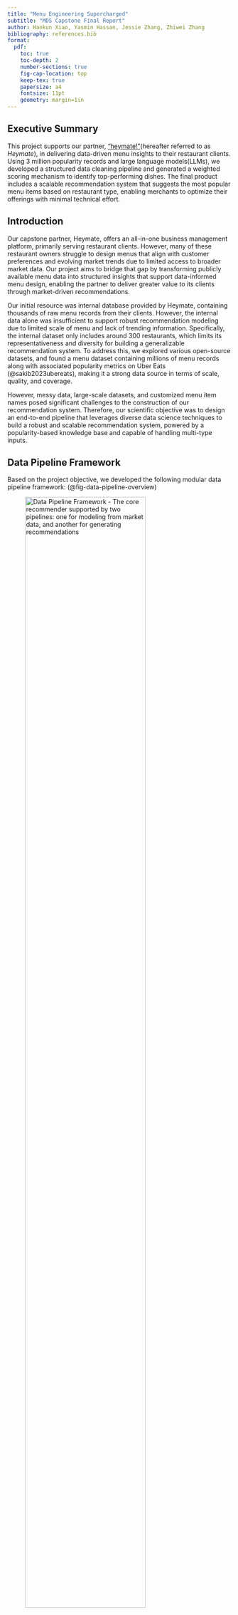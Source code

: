 ```yaml
---
title: "Menu Engineering Supercharged"
subtitle: "MDS Capstone Final Report"
author: Hankun Xiao, Yasmin Hassan, Jessie Zhang, Zhiwei Zhang
bibliography: references.bib
format:
  pdf:
    toc: true
    toc-depth: 2
    number-sections: true
    fig-cap-location: top
    keep-tex: true
    papersize: a4
    fontsize: 11pt
    geometry: margin=1in
---
```


## Executive Summary

This project supports our partner, ["heymate!"](https://www.heymate.ca)(hereafter referred to as *Heymate*), in delivering data-driven menu insights to their restaurant clients. Using 3 million popularity records and large language models(LLMs), we developed a structured data cleaning pipeline and generated a weighted scoring mechanism to identify top-performing dishes. The final product includes a scalable recommendation system that suggests the most popular menu items based on restaurant type, enabling merchants to optimize their offerings with minimal technical effort.

## Introduction

Our capstone partner, Heymate, offers an all-in-one business management platform, primarily serving restaurant clients. However, many of these restaurant owners struggle to design menus that align with customer preferences and evolving market trends due to limited access to broader market data. Our project aims to bridge that gap by transforming publicly available menu data into structured insights that support data-informed menu design, enabling the partner to deliver greater value to its clients through market-driven recommendations.

Our initial resource was internal database provided by Heymate, containing thousands of raw menu records from their clients. However, the internal data alone was insufficient to support robust recommendation modeling due to limited scale of menu and lack of trending information. Specifically, the internal dataset only includes around 300 restaurants, which limits its representativeness and diversity for building a generalizable recommendation system. To address this, we explored various open-source datasets, and found a menu dataset containing millions of menu records along with associated popularity metrics on Uber Eats (@sakib2023ubereats), making it a strong data source in terms of scale, quality, and coverage.

However, messy data, large-scale datasets, and customized menu item names posed significant challenges to the construction of our recommendation system. Therefore, our scientific objective was to design an end-to-end pipeline that leverages diverse data science techniques to build a robust and scalable recommendation system, powered by a popularity-based knowledge base and capable of handling multi-type inputs.

\newpage

## Data Pipeline Framework

Based on the project objective, we developed the following modular data pipeline framework: (@fig-data-pipeline-overview)

![Data Pipeline Framework - The core recommender supported by two pipelines: one for modeling from market data, and another for generating recommendations](../image/final_1_data_pipeline_overview.png){#fig-data-pipeline-overview width="80%" fig-align="center"}

### Model Input Pipeline (Horizontal Workflow)

1. Data Ingestion: As mentioned in the [Introduction](#introduction), we used a Uber Eats dataset from Kaggle that covers diverse restaurant types, menu items, and descriptions.
2. Feature Engineering: As the raw dataset was quite messy, it needed to undergo a series of preprocessing and standardization process so that we can use them for further popularity score calculation. 
3. Knowledge Base Construction: Under suggestion and domain knowledge from the project partner,we buily a weighted scoring knowledge base on various popularity metrics. This serves as the foundation for capturing market trends and powering recommendations.

### Testing and Production Pipeline (Vertical Workflow)

1. Recommender Input: The recommender system can process JSON inputs from two sources, including client restaurant type from Heymate internal database, and user input of restaurant types via the web portal for real-time recommendations.
2. Recommendation Module: Based on the specified restaurant type, the engine searches the knowledge base, ranks menu items using scoring logic, and generates a tailored Recommended Item List.
3. Output Visualization: Final recommendations are displayed through a user-friendly dashboard, enabling clear interpretation and easy action on the results.

\newpage

## Transition from Framework to Data Product

Having established our framework, we shifted our focus to building a scalable data product. At its core is a recommendation engine that suggests top-performing dishes by leveraging aggregated popularity patterns from similar restaurant types.

### Data Wrangling Module

#### Exploratory Data Analysis

To support the development of a robust recommendation engine, we first conducted exploratory data analysis (EDA) to assess data quality and structure. The insights suggest the need to perform wrangling tasks for a clean, consistent, and high-quality model input dataset.

1. **Data Quality and Inconsistencies:** The raw Uber Eats data contains more than 5 million menu records, but had quality issues (shown in @tbl-null-entries), including missing metrics and inconsistent formatting. Therefore, we implemented preprocessing logic to remove all these incomplete, duplicated, or other invalid menu records, which results in around 3.2 million records for next step.

```r
library(readr)
library(knitr)

null_data <- read_csv("../data/null_entries_ubereats.csv") 
kable(null_data, caption = "Null Entries in Uber Eats dataset (Model Input Data) {#tbl-null-entries}")
```

2. **Large-Scale Data Processing:** Even after preprocessing, the dataset still contained over **3 million** records. Details of our deployment approach are discussed in the [Data Science Methods](#distributed-deployment) section.

3. **Menu Naming Variability:** Inconsistent naming of similar dishes (e.g., various forms of “seafood fried rice”) made it difficult to compare and group items. We address this challenge in detail in the [Data Cleaning Module](#data-cleaning-module).

![Seafood Fried Rice Spelling Variation](../image/final-6-seafood_fried_rice_products.png){#fig-seafood-fried-rice-var width="80%" fig-align="center"}

\newpage

#### Solution Pipeline

All wrangling tasks were encapsulated in modular Python scripts and integrated into a unified data pipeline (@fig-training-pipline). This pipeline includes:

![Solution Pipeline (Model Training)](../image/final_3_training_pipline.png){#fig-training-pipline width="80%" fig-align="center"}

1. **Data Cleaning**: To handle naming inconsistencies across restaurants, we used a GPT-powered semantic standardization pipeline to group similar items under unified labels (details in [Data Cleaning Module](#data-cleaning-module)).
2. **Cleaning Deployment**: The cleaning pipeline runs in batches via a Flask-based batch-processing mechanism for parallel execution. Each batch of raw data was processed and uploaded to generate a cleaned dataset. 
3. **Scoring and Knowledge Base**: Cleaned items are merged with key popularity metrics to build an aggregated table for popularity score computation (details in [Recommendation Algorithm](#recommendations-algorithm)).

For the model testing dataset (@fig-testing-pipline), the similar logic is applied here as Heymate's internal database also exbihits some extent of quality issues (shown in @fig-null-internal). The standardized input will pass through the recommender system to generate top-rated dish recommendations.

![Null Entries in internal dataset (Model Testing Data)](../image/final_2_null_internal.png){#fig-null-internal width="60%" fig-align="center"}

![Solution Pipeline (Model Testing)](../image/final_4_testing_pipline.png){#fig-testing-pipline width="80%" fig-align="center"}

### Data Cleaning Module

After reviewing the overall pipeline, we now take a closer look at the data cleaning component, which plays a key role in addressing inconsistencies in menu dish names and enhancing the quality of downstream recommendations.
Specifically, we want to address following issues:

- Mixed languages: Many item names contain both English and non-English text (@fig-cleaning-challenge).
- Inconsistent restaurant types: Broad categories (e.g. “American”) are mixed with specific terms (e.g. “wings”, “sandwich”), making aggregation difficult.
- Combo indicators: Expressions such as “Combo”, “Set of Two”, or “Family Meal” are used inconsistently, complicating identification.
- Quantity terms: Words like “6 Pc” add additional noise and make parsing less accurate.

![Cleaning Challenge Example](../image/final_9_cleaning_challenge.png){#fig-cleaning-challenge width="30%" fig-align="center"}

Due to limited time, we decided to utilize GPT API as it can achieve semantic inference, format alignment, as well as language processing more efficiently while maintaining quality. We developed prompts that includes two main parts:

1. System prompt: Defines the input and output schema as well as cleaning rules, such as how to identify the core dish name, extract up to five descriptors, determine whether an item is a combo, and standardize the restaurant type.
2. User prompt: Feeds batches of raw menu rows into the model in a list of dictionary format.

The GPT model returns structured output for each menu item, including (@fig-cleaned-example):

- `dish_base`: core identity (e.g. “fried rice”).
- `dish_flavor`: tags like cooking method or toppings (e.g. [“chicken”]).
- `is_combo`: boolean indicating if the item is a combo.
- `restaurant_type_std`: standardized restaurant type aligned with Google Maps Food and Drinks category. 

![Cleaned Menu Iten Example](../image/final_10_cleaned_example.png){#fig-cleaned-example width="70%" fig-align="center"}

To ensure extraction quality and reliability, we iteratively refined our prompt engineering strategy:

- Required vs. optional fields: We clearly specified which fields (e.g. item name) must be present, and which are optional (e.g. menu description). When optional fields were missing, the model was instructed to infer based on other inputs.
- Formatting rules: We enforced strict formatting in the output, including lowercase, singular, American English spellings, to ensure consistency.
- Controlled restaurant type output: We constrained the model to select from a fixed list of restaurant types aligned with Google Maps Food and Drinks categories.
- Combo identification: We embedded recognition logic for different combo indicators, such as “set of”, “combo”, or “family meal”.
- Prompt length optimization: Through iterative testing, we shortened prompt size while maintaining output quality, helping reduce API costs.
- Row indexing: Each row in the batch was assigned a unique index to link the model’s structured output back to other features like rating or score.

With this module, we were able to clean inconsistent menu data into a structured format suitable for downstream analysis and recommendation.


### Recommendations Algorithm

![Recommendations Workflow](../image/final_5_recommendation_flow.png){#fig-rec-flow width="80%" fig-align="center"}

#### Feature Integration

Once the data cleaning module produces cleaned menu data (stored in `cleaned_menu_mds`), we enrich it by joining with the Uber Eats metadata table (`Restaurants_mds`) to reintroduce three key popularity indicators that had been excluded during the cleaning phase:

- Number of Ratings: how many users rated the dish
- Average Rating: the restaurant average rating score given by users
- Item Frequency: how often a dish appears, counting occurrences grouped by dish base, dish flavor, and restaurant type

To ensure that combination meals don’t distort the popularity signals, we filter out all entries flagged as combos (`is_combo == True`). The resulting dataset serves as the foundation for our **core knowledge base**.


### Compute Popularity Score

We applied **MinMaxScaler** to rescale frequency, rating count, and rating score to a [0, 1] range. We then calculate a weighted popularity score for each dish as follows:

`popularity_score = (0.2 * freq_scaled + 0.6 * rating_scaled + 0.2 * score_scale)`
 
Weights were selected based on testing and partner input, prioritizing review count as a signal of engagement, an approach supported by industry practices/research in similar recommendation systems (@chitalia2023yelp @alrubaye2020github).

- **60% rating count: (`rating_scaled`)** Measures how many people have reviewed; we viewed it  as the strongest proxy of broad customer engagement.
- **20% average score: (`score_scaled`)** captures perceived quality but is often biased by low volume.
- **20% frequency: (`freq_scaled`)** reflects widespread presence on menus but doesn’t always indicate desirability.  

All computed scores are stored in a SQL table: `cleaned_menu_with_popularity`
This becomes the knowledge base table used for filtering and recommendations.

### Group and Rank Dishes (Filtering & Output Logic)

At recommendation time, the system:

1. Accepts input from a restaurant partner (up to 3 restaurant types)
2. Filters the knowledge base (`cleaned_menu_with_popularity`) using:
    - Exact matches on `restaurant_type_std`
    - Filters out duplicate dishes (e.g. same base/flavor combo for the same type)
3. For multi-type requests, the popularity scores are averaged across the selected types
4. Dishes are then ranked based on their average popularity score

Finally, the top N dishes (configurable) are returned as output.


## Example Use Case: Recommending for a Pizza Restaurant

To demonstrate how the recommendation engine works in practice, we include a use case where a partner restaurant is identified as a **“pizza restaurant”**. The system filters all dishes from our cleaned Uber Eats knowledge base that match this restaurant type and scores each based on its normalized rating score, frequency, and rating count. The weighted score is then used to rank the items, returning the top 10 most relevant dishes.

As shown in the figure below @fig-rec-example, the top items for a pizza restaurant include classics like pepperoni pizza, meat lover’s pizza, and spaghetti. Less expected items like Papadia also rank highly due to strong metric combinations.

![Recommendations For a Pizza Restaurant”](../image/final-7-rec-example.png){#fig-rec-example width="80%" fig-align="center"}

### Visualization Demo: Surfacing Actionable Recommendations

![Visualization Demo”](../image/final-8-viz.png){#fig-viz-demo width="80%" fig-align="center"}

To make our recommendation results interpretable and actionable, we built a two-part visualization:

- **CRM Integration Mockup (Left of @fig-viz-demo):** A conceptual UI showing how Heymate’s CRM can embed our recommender. This allows managers to access top dish insights directly from their dashboard.
- **Altair Bar Chart (Right of @fig-viz-demo):** A visual of top dishes sorted by popularity score. Features include:
    - Heymate brand colors for top 3 dishes
    - Percentage labels and hover tooltips for easy exploration
    - Combined dish base and flavor names for clarity

This design ensures our scoring pipeline results are both explainable and ready for integration.

## How to Use the Data Product

We designed this product to help Heymate and its clients make informed menu decisions.

### Internal Use

This internal setup enables iterative refinement of the pipeline: 

- Data Updates: Heymate staff can upload new datasets to evaluate updates and improvements.
- Testing & QA: Input client restaurant types to verify dish name cleaning and recommendation logic.

### Client Deployment

To support merchants in aligning with current market trends, this tool enables data-driven menu decision-making:

- Restaurant Type Input: Clients select a restaurant type (e.g., “pizza restaurant”).
- Recommended Output: The system returns a list of top recommended dishes based on aggregated popularity metrics from similar restaurants.

## Data Science Methods

To build a scalable pipeline supporting both internal testing and client deployment, we applied three key data science techniques: **LLM Integration**, **Distributed Deployment**, and **Materialized View**. In the following sections, we describe how each method was applied, along with its limitations and alternative approaches considered. 

### LLM Integration

We used large language models (LLMs) to clean and standardize messy menu data. As discussed in the [Data Cleaning Module](#data-cleaning-module), the raw data was not available for direct use in our recommendation system. The LLM extracted core dish information (base, flavor, combo status, restaurant type) with high accuracy, even without full descriptions.

#### Limitation

This approach requires payment for API usage. After evaluating trade-offs between computational power and cost, we chose to use the **ChatGPT-4o mini** model. 

#### Alternative Methods Considered

- Regular Expressions: Effective for extracting structured patterns, but not feasible here due to inconsistent formatting and multilingual input.
- Custom Deep Learning Model: While potentially powerful, this would require labelled training data and significant time and computational resources. We don’t have such resources within our project scope.

### Distributed Deployment

As mentioned in the [Exploratory Data Analysis](#exploratory-data-analysis) section, the raw Uber Eats dataset originally contained over 5 million rows.To handle this volume efficiently within our project timeline, we implemented a distributed deployment infrastructure. Cleaning this dataset sequentially would have taken over 5,000 hours, so we built an HTTP-triggered batch-processing system using Flask. Each instance processed a defined batch, allowing up to 20 workers to run concurrently and achieving a 20x speedup.

Originally, we planned to use Azure Functions, aligning with our partner’s infrastructure, but security configuration issues prevented deployment. As a fallback, we deployed locally. A Looker Studio dashboard was also developed to monitor processing status and performance.

#### Limitation
The number of concurrent worker instances is limited by the ChatGPT API rate limit.

#### Alternative Approaches Considered
We evaluated other cloud deployment solutions, such as EC2 from Amazon Web Services and Google Cloud Functions from the Google Cloud Platform. However, our partner uses Microsoft Azure, and we prioritized consistency within that ecosystem. In the future, our partner’s engineering team plans to migrate our local deployment to Azure Functions, once security configurations are in place.

### Materialized View
To speed up recommendations, we implemented a Materialized View, a database optimization technique that stores query results as a physical table, reducing query time from 6 minutes to 3 seconds and making the system suitable for integration into Heymate’s CRM.

#### Limitations

- Storage Cost: Adds minor overhead due to caching, but manageable.
- Maintenance: Requires refresh after each data update. We automated refreshment after each successful data ingestion.

## Justification Over Other Products/Interfaces

There are existing solutions that rely entirely on LLMs to build AI agents for restaurant recommendations. In these systems, user inputs are translated into prompts and sent to an LLM, which generates recommendations based on its internal knowledge.

However, this approach has several clear limitations:

- LLMs are transformer-based models and are not well-suited for handling structured logic or computations involving large-scale tabular data.
- Interpretability is low: these systems often function as black boxes, making it difficult to understand or explain how the recommendations are generated.
- Lack of real market data: These models typically do not incorporate up-to-date or domain-specific datasets. In contrast, our system is built on a dataset of over 3 million real menu records, providing a much more grounded and data-driven foundation for recommendations.

## Conclusions and Recommendations

### What Problem Were We Solving?
Heymate seeks to empower its restaurant partners by offering data-driven menu recommendations that encourage customer return visits. However, partners often lack clear insights into which menu items perform well across the market and why. Our project aimed to close this gap by designing a popularity-based recommendation system that scores dishes based on the number of ratings, average rating scores, and frequency across menus, offering partners a transparent foundation for data-backed decision-making.

### How Does Our Solution Address It?
We developed a full-stack pipeline that:

- Cleans and standardizes restaurant menu data using LLMs,
- Joins the cleaned internal menu with Uber Eats data to enrich it with restaurant-level popularity signals,
- Computes a weighted popularity score using MinMaxScaler across three metrics,
- Filters and ranks menu items based on restaurant type(s),
- Visualizes the results in an interactive Altair chart for use in Heymate's CRM.

This product functions well as a minimum viable recommendation engine, particularly for restaurant partners without access to historical purchase data. Its transparent logic and simple interface make it accessible for immediate use and experimentation.
 
### Limitations

While our data product offers a practical solution for transforming raw menu data into structured insights, several limitations remain:

- **Popularity Bias:** The popularity score is based on static metrics (e.g., rating count, average score, frequency) rather than real transaction data, serving only as a proxy for customer preference. Future versions could incorporate features like price or order frequency to improve accuracy.
- **Lack of Temporal Insights:** The dataset lacks timestamped records, limiting our ability to detect seasonal trends or menu evolution over time.
- **Rigid Matching Logic:** Recommendations rely on exact restaurant type matches, limiting support for fuzzy or semantic queries like “comfort food.” This reduces flexibility for broader user intents.
- **Limited Evaluation:** Current validation is based on case studies due to a lack of real user feedback. A/B testing or real user feedback would be necessary to confirm the effectiveness.
- **Scalability Issues:** Azure deployment is pending due to resource and security limitations. The pipeline is not yet scalable enough for production use cases. 
- **Low Personalization:** The pipeline doesn’t support sub-types (e.g., “Szechuan”) or consider local trends, pricing, or user preferences, limiting personalization. 
 
### Recommendations for Heymate

To evolve this prototype into a production-ready recommender, we recommend:

- **Temporal Tracking**: Incorporate timestamped data to uncover seasonal patterns and trends.
- **Restaurant Feedback Loop**: Integrate feedback from partner restaurants to refine recommendations over time.
- **Semantic Filtering**: Support flexible, natural-language queries using embeddings or GPT-powered matching.
- **Cloud Deployment**: Deploy to Azure to support scalability and integrate directly with Heymate’s CRM system.
- **Subtype Extraction**: Enhance LLM outputs with more detailed tags (e.g. “spicy,” “gluten-free,” “vegan”) for deeper filtering.
- **Evaluation Framework**: Design structured evaluations using click data, client interviews, or business KPIs to measure impact.
 
Our product lays a foundation for scalable, transparent recommendations. With further iteration, it can evolve into a dynamic and adaptive system that supports Heymate’s long-term vision for partner success.

{{< pagebreak >}}

## References
